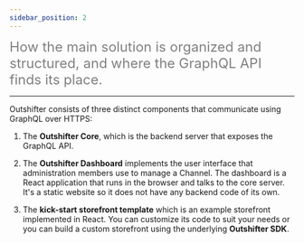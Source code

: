 ```yaml
---
sidebar_position: 2
---
```


<font color="grey" size="5" >How the main solution is organized and structured, and where the GraphQL API finds its place.</font>

---

Outshifter consists of three distinct components that communicate using GraphQL over HTTPS:

1. The **Outshifter Core**, which is the backend server that exposes the GraphQL API.

2. The **Outshifter Dashboard** implements the user interface that administration members use to manage a Channel. The dashboard is a React application that runs in the browser and talks to the core server. It's a static website so it does not have any backend code of its own.

3. The **kick-start storefront template** which is an example storefront implemented in React. You can customize its code to suit your needs or you can build a custom storefront using the underlying **Outshifter SDK**.